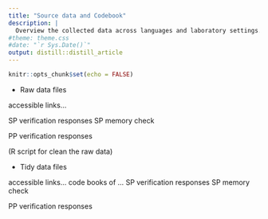 ```yaml
---
title: "Source data and Codebook"
description: |
  Overview the collected data across languages and laboratory settings.
#theme: theme.css
#date: "`r Sys.Date()`"
output: distill::distill_article
---
```


```r
knitr::opts_chunk$set(echo = FALSE)
```

- Raw data files

accessible links...

SP verification responses
SP memory check

PP verification responses

(R script for clean the raw data)

- Tidy data files

accessible links...
code books of ...
SP verification responses
SP memory check

PP verification responses

